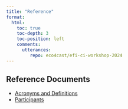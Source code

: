 ```yaml
---
title: "Reference"
format:
  html:
    toc: true
    toc-depth: 3
    toc-position: left
    comments:
      utterances:
         repo: eco4cast/efi-ci-workshop-2024
---
```

## Reference Documents

* [Acronyms and Definitions](EFI_CI_reference.qmd)
* [Participants](participants.qmd)

